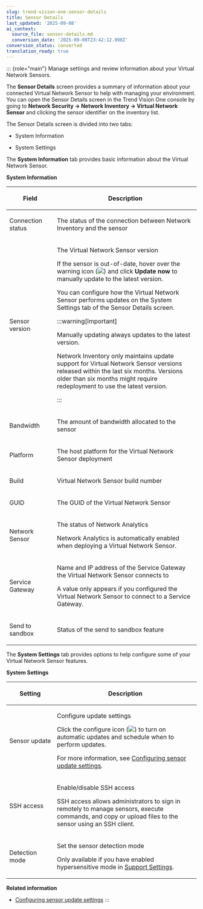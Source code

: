 ```yaml
---
slug: trend-vision-one-sensor-details
title: Sensor Details
last_updated: '2025-09-08'
ai_context:
  source_file: sensor-details.md
  conversion_date: '2025-09-08T23:42:12.898Z'
conversion_status: converted
translation_ready: true
---
```


::: {role="main"}
Manage settings and review information about your Virtual Network Sensors.

The **Sensor Details** screen provides a summary of information about your connected Virtual Network Sensor to help with managing your environment. You can open the Sensor Details screen in the Trend Vision One console by going to **Network Security → Network Inventory → Virtual Network Sensor** and clicking the sensor identifier on the inventory list.

The Sensor Details screen is divided into two tabs:

- System Information

- System Settings

The **System Information** tab provides basic information about the Virtual Network Sensor.

**System Information**

<table>
<colgroup>
<col style="width: 25%" />
<col style="width: 75%" />
</colgroup>
<thead>
<tr>
<th><p>Field</p></th>
<th><p>Description</p></th>
</tr>
</thead>
<tbody>
<tr>
<td><p>Connection status</p></td>
<td><p>The status of the connection between Network Inventory and the sensor</p></td>
</tr>
<tr>
<td><p>Sensor version</p></td>
<td><p>The Virtual Network Sensor version</p>
<p>If the sensor is out-of-date, hover over the warning icon (<img src="./images/diamondWarningIcon=GUID-ec75f229-4f04-49eb-9615-8b6072cb1cee.webp" />) and click <strong>Update now</strong> to manually update to the latest version.</p>
<p>You can configure how the Virtual Network Sensor performs updates on the System Settings tab of the Sensor Details screen.</p>


:::warning[Important]

<p>Manually updating always updates to the latest version.</p>
<p>Network Inventory only maintains update support for Virtual Network Sensor versions released within the last six months. Versions older than six months might require redeployment to use the latest version.</p>


:::

</td>
</tr>
<tr>
<td><p>Bandwidth</p></td>
<td><p>The amount of bandwidth allocated to the sensor</p></td>
</tr>
<tr>
<td><p>Platform</p></td>
<td><p>The host platform for the Virtual Network Sensor deployment</p></td>
</tr>
<tr>
<td><p>Build</p></td>
<td><p>Virtual Network Sensor build number</p></td>
</tr>
<tr>
<td><p>GUID</p></td>
<td><p>The GUID of the Virtual Network Sensor</p></td>
</tr>
<tr>
<td><p>Network Sensor</p></td>
<td><p>The status of Network Analytics</p>
<p>Network Analytics is automatically enabled when deploying a Virtual Network Sensor.</p></td>
</tr>
<tr>
<td><p>Service Gateway</p></td>
<td><p>Name and IP address of the Service Gateway the Virtual Network Sensor connects to</p>
<p>A value only appears if you configured the Virtual Network Sensor to connect to a Service Gateway.</p></td>
</tr>
<tr>
<td><p>Send to sandbox</p></td>
<td><p>Status of the send to sandbox feature</p></td>
</tr>
</tbody>
</table>

The **System Settings** tab provides options to help configure some of your Virtual Network Sensor features.

**System Settings**

<table>
<colgroup>
<col style="width: 25%" />
<col style="width: 75%" />
</colgroup>
<thead>
<tr>
<th><p>Setting</p></th>
<th><p>Description</p></th>
</tr>
</thead>
<tbody>
<tr>
<td><p>Sensor update</p></td>
<td><p>Configure update settings</p>
<p>Click the configure icon (<img src="./images/gear_icon=fc9a51ad-35af-4fe3-92c6-5e41b2dfc5d9.webp" />) to turn on automatic updates and schedule when to perform updates.</p>
<p>For more information, see <a href="trend-vision-one-configuring-sensor-update-settings">Configuring sensor update settings</a>.</p></td>
</tr>
<tr>
<td><p>SSH access</p></td>
<td><p>Enable/disable SSH access</p>
<p>SSH access allows administrators to sign in remotely to manage sensors, execute commands, and copy or upload files to the sensor using an SSH client.</p></td>
</tr>
<tr>
<td><p>Detection mode</p></td>
<td><p>Set the sensor detection mode</p>
<p>Only available if you have enabled hypersensitive mode in <a href="trend-vision-one-support-settings">Support Settings</a>.</p></td>
</tr>
</tbody>
</table>

**Related information**

- [Configuring sensor update settings](configuring-sensor-update-settings.md "Manage whether your Virtual Network Sensor updates automatically and configure update schedules.")
:::
